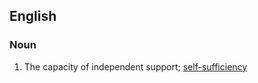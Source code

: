 ==English==

===Noun===
{{en-noun|sg=[[self]]-[[support]]|-}}

# The capacity of independent support; [[self-sufficiency]]